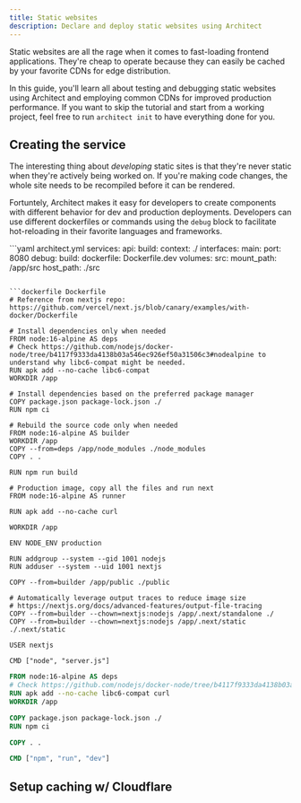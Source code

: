 ```yaml
---
title: Static websites
description: Declare and deploy static websites using Architect
---
```


Static websites are all the rage when it comes to fast-loading frontend applications. They're
cheap to operate because they can easily be cached by your favorite CDNs for edge distribution.

In this guide, you'll learn all about testing and debugging static websites using Architect and
employing common CDNs for improved production performance. If you want to skip the tutorial and
start from a working project, feel free to run `architect init` to have everything done for you.

## Creating the service

The interesting thing about _developing_ static sites is that they're never static when they're
actively being worked on. If you're making code changes, the whole site needs to be recompiled
before it can be rendered.

Fortuntely, Architect makes it easy for developers to create components with different behavior for dev
and production deployments. Developers can use different dockerfiles or commands using the `debug` block
to facilitate hot-reloading in their favorite languages and frameworks.

<CodeGroup>
```yaml architect.yml
services:
  api:
    build:
      context: ./
    interfaces:
      main:
        port: 8080
    debug:
      build:
        dockerfile: Dockerfile.dev
      volumes:
        src:
          mount_path: /app/src
          host_path: ./src
        
```

```dockerfile Dockerfile
# Reference from nextjs repo: https://github.com/vercel/next.js/blob/canary/examples/with-docker/Dockerfile

# Install dependencies only when needed
FROM node:16-alpine AS deps
# Check https://github.com/nodejs/docker-node/tree/b4117f9333da4138b03a546ec926ef50a31506c3#nodealpine to understand why libc6-compat might be needed.
RUN apk add --no-cache libc6-compat
WORKDIR /app

# Install dependencies based on the preferred package manager
COPY package.json package-lock.json ./
RUN npm ci

# Rebuild the source code only when needed
FROM node:16-alpine AS builder
WORKDIR /app
COPY --from=deps /app/node_modules ./node_modules
COPY . .

RUN npm run build

# Production image, copy all the files and run next
FROM node:16-alpine AS runner

RUN apk add --no-cache curl

WORKDIR /app

ENV NODE_ENV production

RUN addgroup --system --gid 1001 nodejs
RUN adduser --system --uid 1001 nextjs

COPY --from=builder /app/public ./public

# Automatically leverage output traces to reduce image size
# https://nextjs.org/docs/advanced-features/output-file-tracing
COPY --from=builder --chown=nextjs:nodejs /app/.next/standalone ./
COPY --from=builder --chown=nextjs:nodejs /app/.next/static ./.next/static

USER nextjs

CMD ["node", "server.js"]
```

```dockerfile Dockerfile.dev
FROM node:16-alpine AS deps
# Check https://github.com/nodejs/docker-node/tree/b4117f9333da4138b03a546ec926ef50a31506c3#nodealpine to understand why libc6-compat might be needed.
RUN apk add --no-cache libc6-compat curl
WORKDIR /app

COPY package.json package-lock.json ./
RUN npm ci

COPY . .

CMD ["npm", "run", "dev"]
```
</CodeGroup>

## Setup caching w/ Cloudflare

